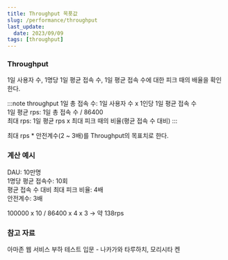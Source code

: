 ```yaml
---
title: Throughput 목푯값
slug: /performance/throughput
last_update:
  date: 2023/09/09
tags: [throughput]
---
```


### Throughput

1일 사용자 수, 1명당 1일 평균 접속 수, 1일 평균 접속 수에 대한 피크 때의 배율을 확인한다.  

:::note throughput
1일 총 접속 수: 1일 사용자 수 x 1인당 1일 평균 접속 수  
1일 평균 rps: 1일 총 접속 수 / 86400  
최대 rps: 1일 평균 rps x 최대 피크 때의 비율(평균 접속 수 대비)
:::

최대 rps * 안전계수(2 ~ 3배)를 Throughput의 목표치로 한다.  

### 계산 예시

DAU: 10만명  
1명당 평균 접속수: 10회  
평균 접속 수 대비 최대 피크 비율: 4배  
안전계수: 3배  

100000 x 10 / 86400 x 4 x 3 -> 약 138rps  

### 참고 자료

아마존 웹 서비스 부하 테스트 입문 - 나카가와 타루하치, 모리시타 켄  